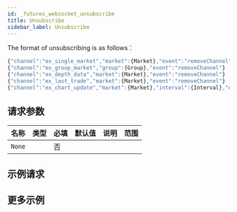 ```yaml
---
id: _futures_websocket_unsubscribe
title: Unsubscribe
sidebar_label: Unsubscribe
---
```


The format of unsubscribing is as follows：

```js
{"channel":"ex_single_market","market":{Market},"event":"removeChannel"}
{"channel":"ex_group_market","group":{Group},"event":"removeChannel"}
{"channel":"ex_depth_data","market":{Market},"event":"removeChannel"}
{"channel":"ex_last_trade","market":{Market},"event":"removeChannel"}
{"channel":"ex_chart_update","market":{Market},"interval":{Interval},"event":"removeChannel"}
```

## 请求参数

| 名称   | 类型 | 必填 | 默认值 | 说明 | 范围 |
| ------ | ---- | ---- | ------ | ---- | ---- |
| `None` |      | 否   |        |      |      |

## 示例请求

## 更多示例
